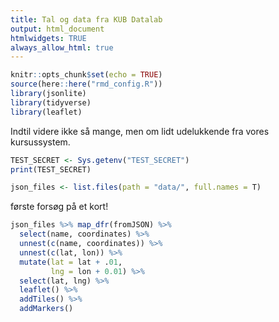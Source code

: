 ```yaml
---
title: Tal og data fra KUB Datalab
output: html_document
htmlwidgets: TRUE
always_allow_html: true
---
```

```r
knitr::opts_chunk$set(echo = TRUE)
source(here::here("rmd_config.R"))
library(jsonlite)
library(tidyverse)
library(leaflet)
```

Indtil videre ikke så mange, men om lidt udelukkende fra vores kursussystem.

```r
TEST_SECRET <- Sys.getenv("TEST_SECRET")
print(TEST_SECRET)
```

```r
json_files <- list.files(path = "data/", full.names = T)
```

første forsøg på et kort!

```r
json_files %>% map_dfr(fromJSON) %>% 
  select(name, coordinates) %>% 
  unnest(c(name, coordinates)) %>% 
  unnest(c(lat, lon)) %>% 
  mutate(lat = lat + .01,
         lng = lon + 0.01) %>% 
  select(lat, lng) %>% 
  leaflet() %>% 
  addTiles() %>% 
  addMarkers()

```

